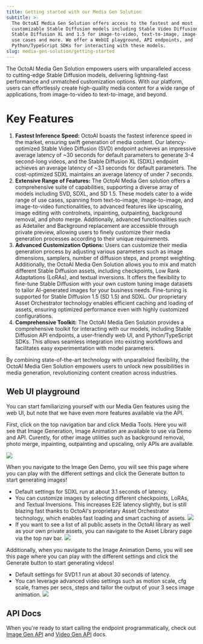```yaml
---
title: Getting started with our Media Gen Solution
subtitle: >-
  The OctoAI Media Gen Solution offers access to the fastest and most
  customizable Stable Diffusion models including Stable Video Diffusion 1.1,
  Stable Diffusion XL and 1.5 for image-to-video, text-to-image, image-to-image
  use cases and more. We offer a WebUI playground, API endpoints, and
  Python/TypeScript SDKs for interacting with these models.
slug: media-gen-solution/getting-started
---
```


The OctoAI Media Gen Solution empowers users with unparalleled access to cutting-edge Stable Diffusion models, delivering lightning-fast performance and unmatched customization options. With our platform, users can effortlessly create high-quality media content for a wide range of applications, from image-to-video to text-to-image, and beyond.

# Key Features

1. **Fastest Inference Speed:** OctoAI boasts the fastest inference speed in the market, ensuring swift generation of media content. Our latency-optimized Stable Video Diffusion (SVD) endpoint achieves an impressive average latency of ~30 seconds for default parameters to generate 3-4 second-long videos, and the Stable Diffusion XL (SDXL) endpoint achieves an average latency of ~3.1 seconds for default parameters. The cost-optimized SDXL maintains an average latency of under 7 seconds.
2. **Extensive Range of Features:** The OctoAI Media Gen solution offers a comprehensive suite of capabilities, supporting a diverse array of models including SVD, SDXL, and SD 1.5. These models cater to a wide range of use cases, spanning from text-to-image, image-to-image, and image-to-video functionalities, to advanced features like upscaling, image editing with controlnets, inpainting, outpainting, background removal, and photo merge. Additionally, advanced functionalities such as Adetailer and Background replacement are accessible through private preview, allowing users to finely customize their media generation processes according to their unique requirements.
3. **Advanced Customization Options:** Users can customize their media generation process by adjusting various parameters such as image dimensions, samplers, number of diffusion steps, and prompt weighting. Additionally, the OctoAI Media Gen Solution allows you to mix and match different Stable Diffusion assets, including checkpoints, Low Rank Adaptations (LoRAs), and textual inversions. It offers the flexibility to fine-tune Stable Diffusion with your own custom tuning image datasets to tailor AI-generated images for your business needs. Fine-tuning is supported for Stable Diffusion 1.5 (SD 1.5) and SDXL. Our proprietary Asset Orchestrator technology enables efficient caching and loading of assets, ensuring optimized performance even with highly customized configurations.
4. **Comprehensive Toolkit:** The OctoAI Media Gen Solution provides a comprehensive toolkit for interacting with our models, including Stable Diffusion API endpoints, a user-friendly web UI, and Python/TypeScript SDKs. This allows seamless integration into existing workflows and facilitates easy experimentation with model parameters.

By combining state-of-the-art technology with unparalleled flexibility, the OctoAI Media Gen Solution empowers users to unlock new possibilities in media generation, revolutionizing content creation across industries.

## Web UI playground

You can start familiarizing yourself with our Media Gen features using the web UI, but note that we have even more features available via the API.

First, click on the top navigation bar and click Media Tools. Here you will see that Image Generation, Image Animation are available to use via Demo and API. Curently, for other image utilities such as background removal, photo merge, inpainting, outpainting and upscaling, only APIs are available.

![](https://www.datocms-assets.com/45680/1709740160-screenshot-2024-03-06-at-7-47-33-am.png?max-w=2000&auto=compress)

When you navigate to the Image Gen Demo, you will see this page where you can play with the different settings and click the Generate button to start generating images!

- Default settings for SDXL run at about 3.1 seconds of latency.
- You can customize images by selecting different checkpoints, LoRAs, and Textual Inversions. This increases E2E latency slightly, but is still blazing fast thanks to OctoAI's proprietary Asset Orchestrator technology, which enables fast loading and smart caching of assets.
  ![](https://www.datocms-assets.com/45680/1709743530-screenshot-2024-03-06-at-8-45-02-am.png?max-w=2000&auto=compress)
- If you want to see a list of all public assets in the OctoAI library as well as your own private assets, you can navigate to the Asset Library page via the top nav bar.
  ![](https://www.datocms-assets.com/45680/1709743641-screenshot-2024-03-06-at-8-47-02-am.png?max-w=2000&auto=compress)

Additionally, when you navigate to the Image Animation Demo, you will see this page where you can play with the different settings and click the Generate button to start generating videos!

- Default settings for SVD1.1 run at about 30 seconds of latency.
- You can leverage advanced video settings such as motion scale, cfg scale, frames per secs, steps and tailor the output of your 3 secs image animation.
  ![](https://www.datocms-assets.com/45680/1709743877-screenshot-2024-03-06-at-8-51-01-am.png?max-w=2000&auto=compress)

## API Docs

When you're ready to start calling the endpoint programmatically, check out [Image Gen API](rest-apis/image-gen-api.mdx) and [Video Gen API](rest-apis/video-gen.mdx) docs.
